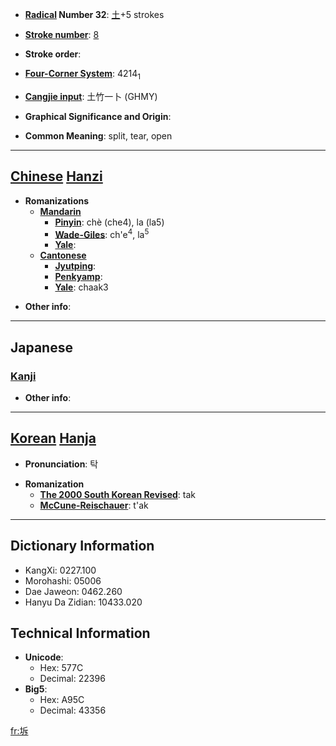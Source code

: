 * '''[[Wiktionary:Chinese radical index| Radical]] Number 32''': [[Wiktionary:Chinese radical index 土|土]]+5 strokes

* '''[[Wiktionary:Chinese total strokes index|Stroke number]]''': [[Wiktionary:Chinese total strokes index 8|8]]

* '''Stroke order''': 

* '''[[Wiktionary:Chinese four corner index|Four-Corner System]]''': 4214<sub>1</sub>

* '''[[Wiktionary:Chinese Cangjie index|Cangjie input]]''': 土竹一卜 (GHMY)

* '''Graphical Significance and Origin''': 

* '''Common Meaning''': split, tear, open

----

== [[Chinese]] [[Hanzi]] ==

* '''Romanizations'''
** '''[[Mandarin]]'''
*** '''[[Pinyin]]''': chè (che4), la (la5)
*** '''[[Wade-Giles]]''': ch'e<sup>4</sup>, la<sup>5</sup>
*** '''[[Yale]]''': 
** '''[[Cantonese]]'''
*** '''[[Jyutping]]''':
*** '''[[Penkyamp]]''': 
*** '''[[Yale]]''': chaak3

* '''Other info''': 

----

==Japanese==
===[[Kanji]]===
{{kanji|on readings=[[たく]] (taku), [[ちゃく]] (chaku)
|kun readings=[[さける]] (sakeru), [[わかれる]] (wakareru), [[ひらく]] (hiraku), [[さけめ]] (sakeme)
}}

* '''Other info''':  

----

== [[Korean]] [[Hanja]] ==

* '''Pronunciation''': 탁

* '''Romanization'''
** '''[[The 2000 South Korean Revised Romanization|The 2000 South Korean Revised]]''': tak
** '''[[McCune-Reischauer]]''': t'ak

----

== Dictionary Information ==

* KangXi: 0227.100
* Morohashi: 05006
* Dae Jaweon: 0462.260
* Hanyu Da Zidian: 10433.020

== Technical Information ==

* '''Unicode''':
** Hex: 577C
** Decimal: 22396
* '''Big5''':
** Hex: A95C
** Decimal: 43356

[[fr:坼]]